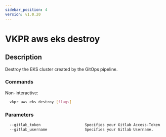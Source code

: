 ```yaml
---
sidebar_position: 4
version: v1.0.20
---
```


# VKPR aws eks destroy

## Description

Destroy the EKS cluster created by the GitOps pipeline.

### Commands

Non-interactive:

```bash
  vkpr aws eks destroy [flags]
```

### Parameters

```txt
  --gitlab_token                    Specifies your Gitlab Access-Token.
  --gitlab_username                 Specifies your Gitlab Username.
```
